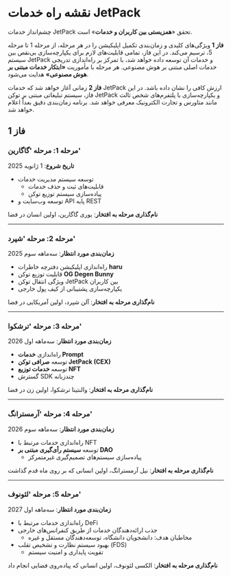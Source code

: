 # نقشه راه خدمات JetPack

چشم‌انداز خدمات JetPack تحقق «**همزیستی بین کاربران و خدمات**» است.

**فاز 1** ویژگی‌های کلیدی و زمان‌بندی تکمیل اپلیکیشن را در هر مرحله، از مرحله 1 تا مرحله 5، ترسیم می‌کند. در این فاز، تمامی قابلیت‌های لازم برای یکپارچه‌سازی بی‌نقص بین سیستم JetPack و خدمات آن توسعه داده خواهد شد، با تمرکز بر راه‌اندازی تدریجی خدمات اصلی مبتنی بر هوش مصنوعی. هر مرحله با مأموریت **«ابتکار خدمات مبتنی بر هوش مصنوعی»** هدایت می‌شود.

**فاز 2** زمانی آغاز خواهد شد که خدمات JetPack ارزش کافی را نشان داده باشد. در این فاز، سیستم تبلیغاتی مبتنی بر توکن JetPack و یکپارچه‌سازی با پلتفرم‌های شخص ثالث مانند متاورس و تجارت الکترونیک معرفی خواهد شد. برنامه زمان‌بندی دقیق بعداً اعلام خواهد شد.

## فاز 1

### **مرحله 1: مرحله 'گاگارین'**
**تاریخ شروع**: 1 ژانویه 2025

- توسعه سیستم مدیریت خدمات
  - قابلیت‌های ثبت و حذف خدمات
  - پیاده‌سازی سیستم توزیع توکن
- توسعه وب‌سایت و API پایه REST

**نام‌گذاری مرحله به افتخار**: یوری گاگارین، اولین انسان در فضا

---

### **مرحله 2: مرحله 'شپرد'**
**زمان‌بندی مورد انتظار**: سه‌ماهه سوم 2025

- راه‌اندازی اپلیکیشن دفترچه خاطرات **haru**
- قابلیت توزیع توکن **OG Degen Bunny**
- ویژگی انتقال توکن JetPack بین کاربران
- یکپارچه‌سازی پشتیبانی از کیف پول خارجی

**نام‌گذاری مرحله به افتخار**: آلن شپرد، اولین آمریکایی در فضا

---

### **مرحله 3: مرحله 'ترشکوا'**
**زمان‌بندی مورد انتظار**: سه‌ماهه اول 2026

- راه‌اندازی **خدمات Prompt**
- توسعه **صرافی توکن JetPack (CEX)**
- توسعه **خدمات توزیع NFT**
- گسترش SDK چندزبانه

**نام‌گذاری مرحله به افتخار**: والنتینا ترشکوا، اولین زن در فضا

---

### **مرحله 4: مرحله 'آرمسترانگ'**
**زمان‌بندی مورد انتظار**: سه‌ماهه سوم 2026

- راه‌اندازی خدمات مرتبط با NFT
- توسعه **سیستم رأی‌گیری مبتنی بر DAO**
  - پیاده‌سازی سیستم‌های تصمیم‌گیری غیرمتمرکز

**نام‌گذاری مرحله به افتخار**: نیل آرمسترانگ، اولین انسانی که بر روی ماه قدم گذاشت

---

### **مرحله 5: مرحله 'لئونوف'**
**زمان‌بندی مورد انتظار**: سه‌ماهه اول 2027

- راه‌اندازی خدمات مرتبط با DeFi
- جذب ارائه‌دهندگان خدمات از طریق کنفرانس‌های خارجی
  - مخاطبان هدف: دانشجویان دانشگاه، توسعه‌دهندگان مستقل و غیره
- بهبود سیستم نظارت و تشخیص تقلب (FDS)
  - تقویت پایداری و امنیت سیستم

**نام‌گذاری مرحله به افتخار**: الکسی لئونوف، اولین انسانی که پیاده‌روی فضایی انجام داد